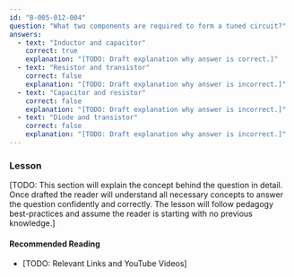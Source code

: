 ```yaml
---
id: "B-005-012-004"
question: "What two components are required to form a tuned circuit?"
answers:
  - text: "Inductor and capacitor"
    correct: true
    explanation: "[TODO: Draft explanation why answer is correct.]"
  - text: "Resistor and transistor"
    correct: false
    explanation: "[TODO: Draft explanation why answer is incorrect.]"
  - text: "Capacitor and resistor"
    correct: false
    explanation: "[TODO: Draft explanation why answer is incorrect.]"
  - text: "Diode and transistor"
    correct: false
    explanation: "[TODO: Draft explanation why answer is incorrect.]"
---
```


### Lesson

[TODO: This section will explain the concept behind the question in detail. Once drafted the reader will understand all necessary concepts to answer the question confidently and correctly. The lesson will follow pedagogy best-practices and assume the reader is starting with no previous knowledge.]

#### Recommended Reading

- [TODO: Relevant Links and YouTube Videos]
